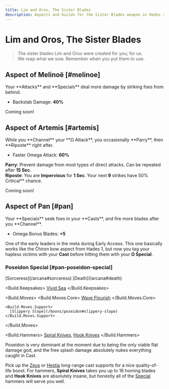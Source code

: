 ```yaml
---
title: Lim and Oros, The Sister Blades
description: Aspects and builds for the Sister Blades weapon in Hades 2.
---
```



# Lim and Oros, The Sister Blades

> The sister blades Lim and Oros were created for you; for us.\
> We reap what we sow. Remember when you put them to use.

## Aspect of Melinoë [#melinoe]

<CodexEntry data={DbAspects.Blades.melinoe}>
Your **Attacks** and **Specials** deal more damage by striking foes from behind.

- Backstab Damage: **40%**

</CodexEntry>

Coming soon!

## Aspect of Artemis [#artemis]

<CodexEntry data={DbAspects.Blades.artemis}>
While you **Channel** your **Ω Attack**, you occasionally **Parry**, then **Riposte** right after.

- Faster Omega Attack: **60%**

**Parry**: Prevent damage from most types of direct attacks. Can be repeated after **15 Sec**.\
**Riposte**: You are **Impervious** for **1 Sec**. Your next **9** strikes have 50% Critical\*\* chance.

</CodexEntry>

Coming soon!

## Aspect of Pan [#pan]

<CodexEntry data={DbAspects.Blades.pan}>
Your **Specials** seek foes in your **Casts**, and fire more blades after you **Channel**.

- Omega Bonus Blades: **+5**

</CodexEntry>

One of the early leaders in the meta during Early Access. This one basically works like the Chiron bow aspect from Hades 1, but now you tag your hapless victims with your **Cast** before hitting them with your **Ω Special**.

### Poseidon Special [#pan-poseidon-special]

<Build>
  <Build.Arcana>
    [Sorceress](/arcana#sorceress)
    [Death](/arcana#death)
  </Build.Arcana>
  
  <Build.Keepsakes>
    [Vivid Sea](/keepsakes#vivid-sea-poseidon)
  </Build.Keepsakes>

  <Build.Moves>
    <Build.Moves.Core>
      [Wave Flourish](/boons/poseidon#wave-flourish)
    </Build.Moves.Core>

    <Build.Moves.Support>
      [Slippery Slope](/boons/poseidon#slippery-slope)
    </Build.Moves.Support>

  </Build.Moves>

  <Build.Hammers>
    [Spiral Knives](/weapons/sister-blades/hammers#spiral-knives),
    [Hook Knives](/weapons/sister-blades/hammers#hook-knives)
  </Build.Hammers>  
</Build>

Poseidon is very dominant at the moment due to being the only viable flat damage god, and the free splash damage absolutely nukes everything caught in Cast.

Pick up the [Zeus](/boons/zeus#lightning-lance) or [Hestia](/boons/hestia#glowing-coal) long-range cast supports for a nice quality-of-life boost. For hammers, **Spiral Knives** takes you up to 16 homing blades and **Hook Knives** are absolutely insane, but honestly all of the [Special](/weapons/sister-blades/hammers#special) hammers will serve you well.
